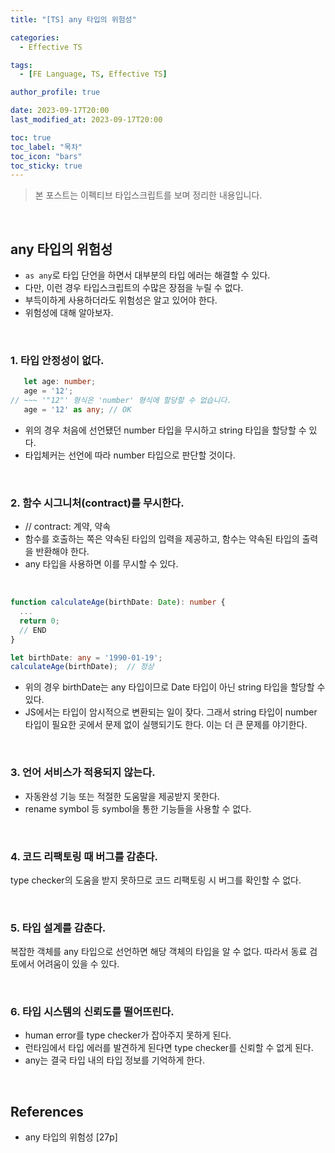 ```yaml
---
title: "[TS] any 타입의 위험성"

categories:
  - Effective TS

tags:
  - [FE Language, TS, Effective TS]

author_profile: true

date: 2023-09-17T20:00
last_modified_at: 2023-09-17T20:00

toc: true
toc_label: "목차"
toc_icon: "bars"
toc_sticky: true
---
```


> 본 포스트는 이펙티브 타입스크립트를 보며 정리한 내용입니다.

<br />

## any 타입의 위험성

- `as any`로 타입 단언을 하면서 대부분의 타입 에러는 해결할 수 있다.
- 다만, 이런 경우 타입스크립트의 수많은 장점을 누릴 수 없다.
- 부득이하게 사용하더라도 위험성은 알고 있어야 한다.
- 위험성에 대해 알아보자.

<br />

### 1. 타입 안정성이 없다.

```ts
   let age: number;
   age = '12';
// ~~~ '"12"' 형식은 'number' 형식에 할당할 수 없습니다.
   age = '12' as any; // OK
```

- 위의 경우 처음에 선언됐던 number 타입을 무시하고 string 타입을 할당할 수 있다.
- 타입체커는 선언에 따라 number 타입으로 판단할 것이다.

<br />

### 2. 함수 시그니처(contract)를 무시한다.

- // contract: 계약, 약속
- 함수를 호출하는 쪽은 약속된 타입의 입력을 제공하고, 함수는 약속된 타입의 출력을 반환해야 한다.
- any 타입을 사용하면 이를 무시할 수 있다.

<br />

```ts
function calculateAge(birthDate: Date): number {
  ...
  return 0;
  // END
}

let birthDate: any = '1990-01-19';
calculateAge(birthDate);  // 정상
```

- 위의 경우 birthDate는 any 타입이므로 Date 타입이 아닌 string 타입을 할당할 수 있다.
- JS에서는 타입이 암시적으로 변환되는 일이 잦다. 그래서 string 타입이 number 타입이 필요한 곳에서 문제 없이 실행되기도 한다. 이는 더 큰 문제를 야기한다.

<br />

### 3. 언어 서비스가 적용되지 않는다.

- 자동완성 기능 또는 적절한 도움말을 제공받지 못한다.
- rename symbol 등 symbol을 통한 기능들을 사용할 수 없다.

<br />

### 4. 코드 리팩토링 때 버그를 감춘다.

type checker의 도움을 받지 못하므로 코드 리팩토링 시 버그를 확인할 수 없다.

<br />

### 5. 타입 설계를 감춘다.

복잡한 객체를 any 타입으로 선언하면 해당 객체의 타입을 알 수 없다. 따라서 동료 검토에서 어려움이 있을 수 있다.

<br />

### 6. 타입 시스템의 신뢰도를 떨어뜨린다.

- human error를 type checker가 잡아주지 못하게 된다.
- 런타임에서 타입 에러를 발견하게 된다면 type checker를 신뢰할 수 없게 된다.
- any는 결국 타입 내의 타입 정보를 기억하게 한다.

<br />

## References

- any 타입의 위험성 [27p]